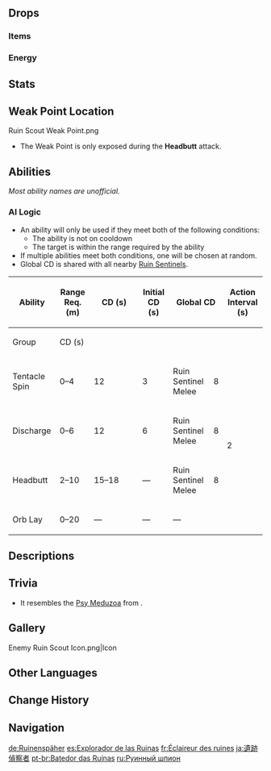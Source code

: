 {{Enemy Infobox
|image    = Enemy Ruin Scout.png
|weakpoint = yes
|type     = Elite Enemies
|family   = Automatons
|group    = Ruin Sentinels
|ability1 = Invincibility Frames
}}
{{Enemy Intro}}

==Drops==
===Items===
{{Drops Table|type=Ruin Sentinels}}

===Energy===
{{Energy Drops
|hp1   = 66
|p1    = 1
|hp2   = 33
|p2    = 1
|hp3   = 0
|p3    = 2
}}

==Stats==
{{Enemy Stats
|phys_res     = 50%
|hp_ratio     = 4.2
|hp_type      = 2
|atk_ratio    = 3.9
}}

==Weak Point Location==
<gallery>
Ruin Scout Weak Point.png
</gallery>
* The Weak Point is only exposed during the '''Headbutt''' attack.

==Abilities==
''Most ability names are unofficial.''

{{Enemy Attacks
|name_1 = Headbutt
|desc_1 = Turning its body on the side, it charges up a lunge to headbutt its target, dealing '''100% ATK''' as {{Color|Physical DMG}}. Its core is exposed while charging but is protected while it lunges.

|name_2 = Tentacle Spin
|desc_2 = The Scout spins its 4 tentacles dealing '''30.7% ATK''' as {{Color|Physical DMG}}. Core is protected.

|name_3 = Orb Lay
|desc_3 = The Scout quickly charges an energized orb and sets it right below itself. The orb deals '''38.4% ATK''' as {{Color|Physical DMG}} to players that come in contact. When two or more orbs are on the field, the orbs will make an energized beam that connects them, dealing '''38.4% ATK''' as {{Color|Physical DMG}} to players that come in contact. If one of the orbs disappears, the beam connecting to it will disappear. During this whole attack, its core is protected.

|name_4 = Discharge
|desc_4 = Planting itself, the Scout charges up before discharging energy around itself, dealing '''76.9% ATK''' as {{Color|Physical DMG}}. Its core is protected during this attack.

|name_5 = Deactivated
|desc_5 = After having its core hit twice while exposed, it will fall to the ground and deactivate. During this short time the Scout will not attack.
}}

===AI Logic===
{{See also|Cooldown#Enemy Cooldowns}}
* An ability will only be used if they meet both of the following conditions:
** The ability is not on cooldown
** The target is within the range required by the ability
* If multiple abilities meet both conditions, one will be chosen at random.
* Global CD is shared with all nearby [[Ruin Sentinels]].

{| class="wikitable"
! rowspan="2" | Ability !! rowspan="2" | Range Req. (m) !! rowspan="2" style="width:80px" | CD (s) !! rowspan="2" | Initial CD (s) !! colspan="2" | Global CD !! rowspan="2" | Action Interval (s) !! rowspan="2" | Ignores Act. Int.
|-
! Group !! CD (s)
|-
| Tentacle Spin || 0–4 || 12 || 3 || Ruin Sentinel Melee || 8 || rowspan="4" | 2 || {{check|no}}
|-
| Discharge || 0–6 || 12 || 6 || Ruin Sentinel Melee || 8 || {{check|no}}
|-
| Headbutt || 2–10 || 15–18 || &mdash; || Ruin Sentinel Melee || 8 || {{check|yes}}
|-
| Orb Lay || 0–20 || &mdash; || &mdash; || colspan="2" | &mdash; || {{check|yes}}
|}

==Descriptions==
{{Description|Various bizarrely-shaped machines that have taken different forms and functions to adapt to different goals.<br>Legend has it that they are war machines left behind by a nation that has already been destroyed. Compared to the more common [[Ruin Guard]]s, their design has greater value in the study of biomimesis. Exactly why the form and movements of certain deep-sea lifeforms are being imitated is not known. But either way, tangling with them is hardly the best idea.|[[Archive]]}}

==Trivia==
* It resembles the [https://honkai-impact-3rd-archives.fandom.com/wiki/Honkai_Beast#Jellyfish Psy Meduzoa] from ''{{w|Honkai Impact 3rd}}''.

==Gallery==
<gallery>
Enemy Ruin Scout Icon.png|Icon
</gallery>

==Other Languages==
{{Other Languages
|en      = Ruin Scout
|zhs     = 遗迹侦察者
|zhs_rm  = Yíjì Zhēnchá-zhě
|zht     = 遺蹟偵察者
|zht_rm  = Yíjī Zhēnchá-zhě
|zh_tl   = Ruin Scout
|ja      = 遺跡偵察者
|ja_rm   = Iseki Teisatsusha
|ja_tl   = Ruin Scout
|ko      = 유적 정찰자
|ko_tl   = Ruin Scout
|es      = Explorador de las Ruinas
|es_tl   = Explorer of the Ruins
|fr      = Éclaireur des ruines
|fr_tl   = Ruin Scout
|ru      = Руинный шпион
|ru_tl   = Ruin Spy
|th      = Ruin Scout
|vi      = Trinh Sát Di Tích
|vi_tl   = Ruin Scout
|de      = Ruinenspäher
|de_tl   = Ruin Scout
|id      = Ruin Scout
|pt      = Batedor das Ruínas
|pt_tl   = 
|tr      = Harabe Gözcüsü
|tr_tl   = Ruin Scout
|it      = Ricognitore delle rovine
|it_tl   = Ruin Scout
}}

==Change History==
{{Change History|2.0}}

==Navigation==
{{Enemy Navbox|type=elite}}

[[de:Ruinenspäher]]
[[es:Explorador de las Ruinas]]
[[fr:Éclaireur des ruines]]
[[ja:遺跡偵察者]]
[[pt-br:Batedor das Ruínas]]
[[ru:Руинный шпион]]